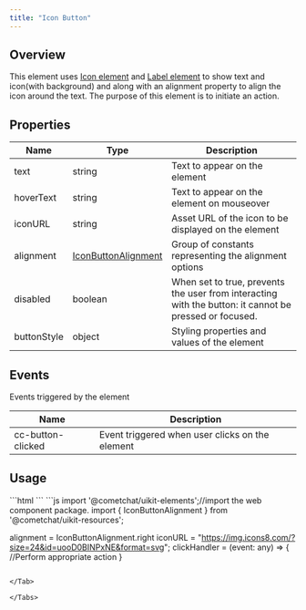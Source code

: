 ```yaml
---
title: "Icon Button"
---
```


## Overview

This element uses [Icon element](/docs/ui-kit/angular/icon) and [Label element](/docs/ui-kit/angular/label) to show text and icon(with background) and along with an alignment property to align the icon around the text. The purpose of this element is to initiate an action.

## Properties

| Name        | Type                                                        | Description                                                                                            |
| ----------- | ----------------------------------------------------------- | ------------------------------------------------------------------------------------------------------ |
| text        | string                                                      | Text to appear on the element                                                                          |
| hoverText   | string                                                      | Text to appear on the element on mouseover                                                             |
| iconURL     | string                                                      | Asset URL of the icon to be displayed on the element                                                   |
| alignment   | [IconButtonAlignment](/docs/web-shared/iconbuttonalignment) | Group of constants representing the alignment options                                                  |
| disabled    | boolean                                                     | When set to true, prevents the user from interacting with the button: it cannot be pressed or focused. |
| buttonStyle | object                                                      | Styling properties and values of the element                                                           |

## Events

Events triggered by the element

| Name              | Description                                     |
| ----------------- | ----------------------------------------------- |
| cc-button-clicked | Event triggered when user clicks on the element |

## Usage

<Tabs>
<Tab title="HTML">
```html
<cometchat-icon-button
[text]="'text'"
[alignment]="alignment"
[hoverText]="'hoverText'"
[iconURL]="myCustomIcon"
(cc-button-clicked)="clickHandler($event)"
></cometchat-icon-button>
```

</Tab>

<Tab title="JavaScript">
```js
import '@cometchat/uikit-elements';//import the web component package.
import { IconButtonAlignment } from '@cometchat/uikit-resources';

alignment = IconButtonAlignment.right
iconURL = "https://img.icons8.com/?size=24&id=uooD0BINPxNE&format=svg";
clickHandler = (event: any) => {
  //Perform appropriate action
}
```

</Tab>

</Tabs>
